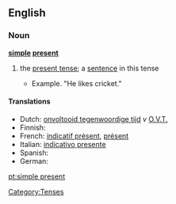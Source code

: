 ==English==

===Noun===
'''[[simple]] [[present]]'''

# {{grammar}} the [[present tense]]; a [[sentence]] in this tense
#* Example. "He likes cricket."

====Translations====
* Dutch: [[onvoltooid tegenwoordige tijd]] ''v'' [[O.V.T.]]
* Finnish: {{t+|fi|preesens}}
* French: [[indicatif présent]], [[présent]]
* Italian: [[indicativo presente]]
* Spanish: {{t+|es|presente}}
* German: {{t+|de|Gegenwart}}

[[Category:Tenses]]

[[pt:simple present]]